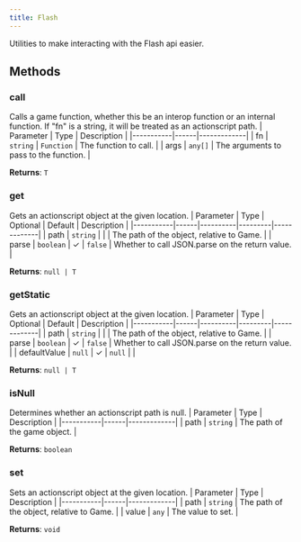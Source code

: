 ```yaml
---
title: Flash
---
```



Utilities to make interacting with the Flash api easier.


## Methods

### call
Calls a game function, whether this be an interop function or an internal function. If "fn" is a string, it will be treated as an actionscript path.
| Parameter | Type | Description |
|-----------|------|-------------|
| fn | `string` \| `Function` | The function to call. |
| args | `any[]` | The arguments to pass to the function. |

**Returns**: `T`

### get
Gets an actionscript object at the given location.
| Parameter | Type | Optional | Default | Description |
|-----------|------|----------|---------|-------------|
| path | `string` |  |  | The path of the object, relative to Game. |
| parse | `boolean` | ✓ | `false` | Whether to call JSON.parse on the return value. |

**Returns**: `null | T`

### getStatic
Gets an actionscript object at the given location.
| Parameter | Type | Optional | Default | Description |
|-----------|------|----------|---------|-------------|
| path | `string` |  |  | The path of the object, relative to Game. |
| parse | `boolean` | ✓ | `false` | Whether to call JSON.parse on the return value. |
| defaultValue | `null` | ✓ | `null` |  |

**Returns**: `null | T`

### isNull
Determines whether an actionscript path is null.
| Parameter | Type | Description |
|-----------|------|-------------|
| path | `string` | The path of the game object. |

**Returns**: `boolean`

### set
Sets an actionscript object at the given location.
| Parameter | Type | Description |
|-----------|------|-------------|
| path | `string` | The path of the object, relative to Game. |
| value | `any` | The value to set. |

**Returns**: `void`
